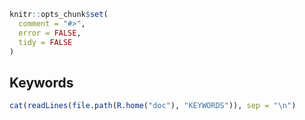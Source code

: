 <!--
%\VignetteEngine{knitr::knitr}
%\VignetteIndexEntry{Rd keywords}
-->

```r
knitr::opts_chunk$set(
  comment = "#>",
  error = FALSE,
  tidy = FALSE
)
```

## Keywords

```r
cat(readLines(file.path(R.home("doc"), "KEYWORDS")), sep = "\n")
```
